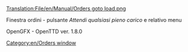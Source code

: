 [[Translation:File/en/Manual/Orders goto load.png]]

Finestra ordini - pulsante ''Attendi qualsiasi pieno carico'' e relativo menu

OpenGFX - OpenTTD ver. 1.8.0

[[Category:en/Orders window]]